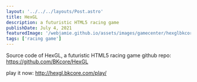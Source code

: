 ```yaml
---
layout: '../../../layouts/Post.astro'
title: HexGL
description: a futuristic HTML5 racing game
publishDate: July 4, 2021
featuredImage: '/webjamie.github.io/assets/images/gamecenter/hexglbkcore.png'
tags: ['racing game']
---
```


Source code of HexGL, a futuristic HTML5 racing game
github repo: https://github.com/BKcore/HexGL

play it now: http://hexgl.bkcore.com/play/
